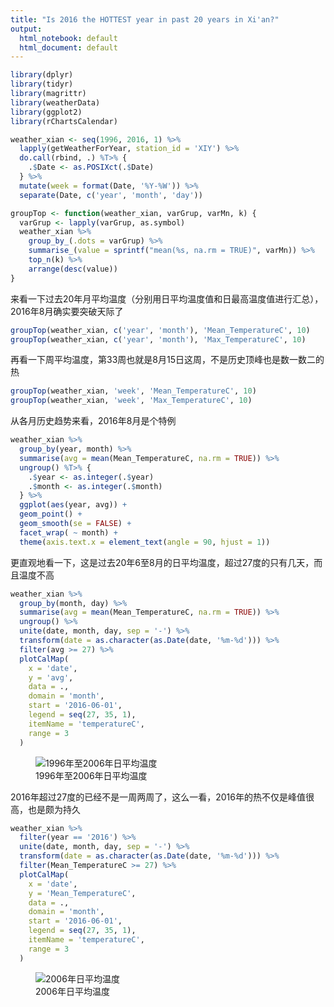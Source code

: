 ```yaml
---
title: "Is 2016 the HOTTEST year in past 20 years in Xi'an?"
output:
  html_notebook: default
  html_document: default
---
```


```r
library(dplyr)
library(tidyr)
library(magrittr)
library(weatherData)
library(ggplot2)
library(rChartsCalendar)

weather_xian <- seq(1996, 2016, 1) %>% 
  lapply(getWeatherForYear, station_id = 'XIY') %>% 
  do.call(rbind, .) %T>% {
    .$Date <- as.POSIXct(.$Date)
  } %>% 
  mutate(week = format(Date, '%Y-%W')) %>% 
  separate(Date, c('year', 'month', 'day'))

groupTop <- function(weather_xian, varGrup, varMn, k) {
  varGrup <- lapply(varGrup, as.symbol)
  weather_xian %>% 
    group_by_(.dots = varGrup) %>% 
    summarise_(value = sprintf("mean(%s, na.rm = TRUE)", varMn)) %>% 
    top_n(k) %>% 
    arrange(desc(value))
}

```

来看一下过去20年月平均温度（分别用日平均温度值和日最高温度值进行汇总），2016年8月确实要突破天际了
```r
groupTop(weather_xian, c('year', 'month'), 'Mean_TemperatureC', 10)
groupTop(weather_xian, c('year', 'month'), 'Max_TemperatureC', 10)
```

再看一下周平均温度，第33周也就是8月15日这周，不是历史顶峰也是数一数二的热
```r
groupTop(weather_xian, 'week', 'Mean_TemperatureC', 10)
groupTop(weather_xian, 'week', 'Max_TemperatureC', 10)
```

从各月历史趋势来看，2016年8月是个特例
```r
weather_xian %>% 
  group_by(year, month) %>% 
  summarise(avg = mean(Mean_TemperatureC, na.rm = TRUE)) %>% 
  ungroup() %T>% {
    .$year <- as.integer(.$year)
    .$month <- as.integer(.$month)
  } %>% 
  ggplot(aes(year, avg)) + 
  geom_point() + 
  geom_smooth(se = FALSE) + 
  facet_wrap( ~ month) + 
  theme(axis.text.x = element_text(angle = 90, hjust = 1))
```

更直观地看一下，这是过去20年6至8月的日平均温度，超过27度的只有几天，而且温度不高
```r
weather_xian %>% 
  group_by(month, day) %>% 
  summarise(avg = mean(Mean_TemperatureC, na.rm = TRUE)) %>% 
  ungroup() %>% 
  unite(date, month, day, sep = '-') %>% 
  transform(date = as.character(as.Date(date, '%m-%d'))) %>% 
  filter(avg >= 27) %>% 
  plotCalMap(
    x = 'date', 
    y = 'avg', 
    data = ., 
    domain = 'month', 
    start = '2016-06-01', 
    legend = seq(27, 35, 1), 
    itemName = 'temperatureC', 
    range = 3
  )
```

![1996年至2006年日平均温度](avg_1996_2016.png)

2016年超过27度的已经不是一周两周了，这么一看，2016年的热不仅是峰值很高，也是颇为持久
```r
weather_xian %>% 
  filter(year == '2016') %>% 
  unite(date, month, day, sep = '-') %>% 
  transform(date = as.character(as.Date(date, '%m-%d'))) %>% 
  filter(Mean_TemperatureC >= 27) %>% 
  plotCalMap(
    x = 'date', 
    y = 'Mean_TemperatureC', 
    data = ., 
    domain = 'month', 
    start = '2016-06-01', 
    legend = seq(27, 35, 1), 
    itemName = 'temperatureC', 
    range = 3
  )
```

![2006年日平均温度](avg_2016.png)
